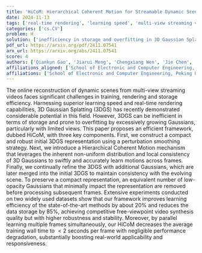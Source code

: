 ```yaml
---
title: 'HiCoM: Hierarchical Coherent Motion for Streamable Dynamic Scene with 3D Gaussian Splatting'
date: 2024-11-13
tags: ['real-time rendering', 'learning speed', 'multi-view streaming videos', 'Hierarchical Coherent Motion', 'motion learning', '3D Gaussian Splatting', 'free-viewpoint video synthesis', 'dynamic scene reconstruction', 'parallel learning', 'data storage reduction', 'perturbation smoothing strategy', 'storage efficiency']
categories: ['cs.CV']
problem: H
solution: ['inefficiency in storage and overfitting in 3D Gaussian Splatting']
pdf_url: https://arxiv.org/pdf/2411.07541
arx_url: https://arxiv.org/abs/2411.07541
score: 4
authors: ['Qiankun Gao', 'Jiarui Meng', 'Chengxiang Wen', 'Jie Chen', 'Jian Zhang']
affiliations_aligned: ['School of Electronic and Computer Engineering, Peking University', 'School of Electronic and Computer Engineering, Peking University', 'School of Electronic and Computer Engineering, Peking University', 'School of Electronic and Computer Engineering, Peking University', 'School of Electronic and Computer Engineering, Peking University']
affiliations: ['School of Electronic and Computer Engineering, Peking University']
---
```



The online reconstruction of dynamic scenes from multi-view streaming videos faces significant challenges in training, rendering and storage efficiency. Harnessing superior learning speed and real-time rendering capabilities, 3D Gaussian Splatting (3DGS) has recently demonstrated considerable potential in this field. However, 3DGS can be inefficient in terms of storage and prone to overfitting by excessively growing Gaussians, particularly with limited views. This paper proposes an efficient framework, dubbed HiCoM, with three key components. First, we construct a compact and robust initial 3DGS representation using a perturbation smoothing strategy. Next, we introduce a Hierarchical Coherent Motion mechanism that leverages the inherent non-uniform distribution and local consistency of 3D Gaussians to swiftly and accurately learn motions across frames. Finally, we continually refine the 3DGS with additional Gaussians, which are later merged into the initial 3DGS to maintain consistency with the evolving scene. To preserve a compact representation, an equivalent number of low-opacity Gaussians that minimally impact the representation are removed before processing subsequent frames. Extensive experiments conducted on two widely used datasets show that our framework improves learning efficiency of the state-of-the-art methods by about $20\%$ and reduces the data storage by $85\%$, achieving competitive free-viewpoint video synthesis quality but with higher robustness and stability. Moreover, by parallel learning multiple frames simultaneously, our HiCoM decreases the average training wall time to $<2$ seconds per frame with negligible performance degradation, substantially boosting real-world applicability and responsiveness.